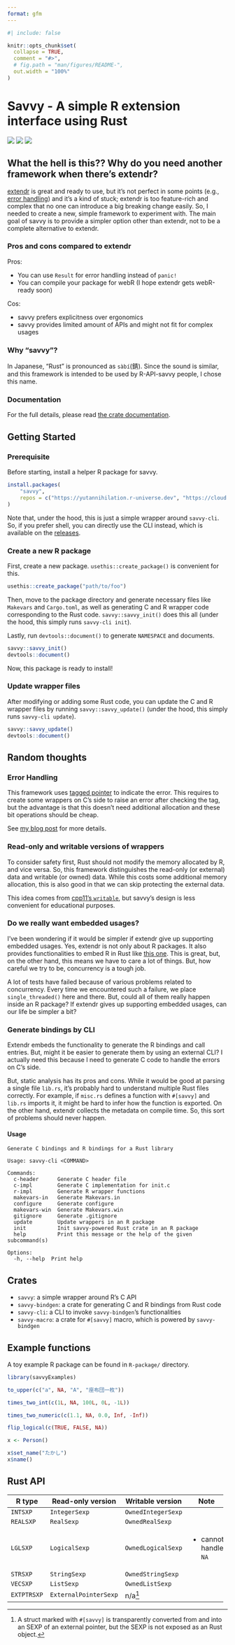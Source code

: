 ```yaml
---
format: gfm
---
```


<!-- README.md is generated from README.qmd. Please edit that file -->

```r
#| include: false

knitr::opts_chunk$set(
  collapse = TRUE,
  comment = "#>",
  # fig.path = "man/figures/README-",
  out.width = "100%"
)
```

# Savvy - A simple R extension interface using Rust

<!-- badges: start -->

[![](https://img.shields.io/github/actions/workflow/status/yutannihilation/savvy/R-CMD-check.yaml?style=flat-square&logo=github)](https://github.com/yutannihilation/savvy/actions/workflows/R-CMD-check.yaml)
[![](https://img.shields.io/crates/v/savvy.svg?style=flat-square&logo=rust)](https://crates.io/crates/savvy)
[![](https://img.shields.io/docsrs/savvy.svg?style=flat-square&logo=docsdotrs)](https://docs.rs/savvy/latest/)

<!-- badges: end -->

## What the hell is this?? Why do you need another framework when there's extendr?

[extendr](https://extendr.github.io/) is great and ready to use, but it's not perfect in some points (e.g., [error handling][error]) and it's a kind of stuck; extendr is too feature-rich and complex that no one can introduce a big breaking change easily. So, I needed to create a new, simple framework to experiment with. The main goal of savvy is to provide a simpler option other than extendr, not to be a complete alternative to extendr.

[error]: https://github.com/extendr/extendr/issues/278

### Pros and cons compared to extendr

Pros:

* You can use `Result` for error handling instead of `panic!`
* You can compile your package for webR (I hope extendr gets webR-ready soon)

Cos:

* savvy prefers explicitness over ergonomics
* savvy provides limited amount of APIs and might not fit for complex usages

### Why "savvy"?

In Japanese, "Rust" is pronounced as `sàbí`(錆). Since the sound is similar, and this framework is intended to be used by R-API-savvy people, I chose this name.

### Documentation

For the full details, please read [the crate documentation](https://yutannihilation.github.io/savvy/savvy/index.html).

## Getting Started

### Prerequisite

Before starting, install a helper R package for savvy.

``` r
install.packages(
    "savvy",
    repos = c("https://yutannihilation.r-universe.dev", "https://cloud.r-project.org")
)
```

Note that, under the hood, this is just a simple wrapper around `savvy-cli`. So, if you prefer shell, you can directly use the CLI instead, which is available on the [releases](https://github.com/yutannihilation/savvy/releases).

### Create a new R package

First, create a new package. `usethis::create_package()` is convenient for this.

``` r
usethis::create_package("path/to/foo")
```

Then, move to the package directory and generate necessary files like `Makevars` and `Cargo.toml`, as well as generating C and R wrapper code corresponding to the Rust code. `savvy::savvy_init()` does this all (under the hood, this simply runs `savvy-cli init`).

Lastly, run `devtools::document()` to generate `NAMESPACE` and documents.

``` r
savvy::savvy_init()
devtools::document()
```

Now, this package is ready to install!

### Update wrapper files

After modifying or adding some Rust code, you can update the C and R wrapper files by running `savvy::savvy_update()` (under the hood, this simply runs `savvy-cli update`).

``` r
savvy::savvy_update()
devtools::document()
```

## Random thoughts

### Error Handling

This framework uses [tagged pointer](%22https://en.wikipedia.org/wiki/Tagged_pointer%22) to indicate the error. This requires to create some wrappers on C's side to raise an error after checking the tag, but the advantage is that this doesn't need additional allocation and these bit operations should be cheap.

See [my blog post](https://yutani.rbind.io/post/dont-panic-we-can-unwind/) for more details.

### Read-only and writable versions of wrappers

To consider safety first, Rust should not modify the memory allocated by R, and vice versa. So, this framework distinguishes the read-only (or external) data and writable (or owned) data. While this costs some additional memory allocation, this is also good in that we can skip protecting the external data.

This idea comes from [cpp11's `writable`](https://cpp11.r-lib.org/articles/motivations.html#copy-on-write-semantics), but savvy's design is less convenient for educational purposes.

### Do we really want embedded usages?

I've been wondering if it would be simpler if extendr give up supporting embedded usages. Yes, extendr is not only about R packages. It also provides functionalities to embed R in Rust like [this one](https://github.com/yutannihilation/extendr-tide-api-server-example). This is great, but, on the other hand, this means we have to care a lot of things. But, how careful we try to be, concurrency is a tough job.

A lot of tests have failed because of various problems related to concurrency. Every time we encountered such a failure, we place `single_threaded()` here and there. But, could all of them really happen inside an R package? If extendr gives up supporting embedded usages, can our life be simpler a bit?

### Generate bindings by CLI

Extendr embeds the functionality to generate the R bindings and call entries. But, might it be easier to generate them by using an external CLI? I actually need this because I need to generate C code to handle the errors on C's side.

But, static analysis has its pros and cons. While it would be good at parsing a single file `lib.rs`, it's probably hard to understand multiple Rust files correctly. For example, if `misc.rs` defines a function with `#[savvy]` and `lib.rs` imports it, it might be hard to infer how the function is exported. On the other hand, extendr collects the metadata on compile time. So, this sort of problems should never happen.

#### Usage

``` console
Generate C bindings and R bindings for a Rust library

Usage: savvy-cli <COMMAND>

Commands:
  c-header      Generate C header file
  c-impl        Generate C implementation for init.c
  r-impl        Generate R wrapper functions
  makevars-in   Generate Makevars.in
  configure     Generate configure
  makevars-win  Generate Makevars.win
  gitignore     Generate .gitignore
  update        Update wrappers in an R package
  init          Init savvy-powered Rust crate in an R package
  help          Print this message or the help of the given subcommand(s)

Options:
  -h, --help  Print help
```

## Crates

-   `savvy`: a simple wrapper around R's C API
-   `savvy-bindgen`: a crate for generating C and R bindings from Rust code
-   `savvy-cli`: a CLI to invoke `savvy-bindgen`'s functionalities
-   `savvy-macro`: a crate for `#[savvy]` macro, which is powered by `savvy-bindgen`

## Example functions

A toy example R package can be found in `R-package/` directory.

```r
library(savvyExamples)

to_upper(c("a", NA, "A", "座布団一枚"))

times_two_int(c(1L, NA, 100L, 0L, -1L))

times_two_numeric(c(1.1, NA, 0.0, Inf, -Inf))

flip_logical(c(TRUE, FALSE, NA))

x <- Person()

x$set_name("たかし")
x$name()
```

## Rust API

+---------------+-----------------------+--------------------+------------------------+
| R type        | Read-only version     | Writable version   | Note                   |
+===============+=======================+====================+========================+
| `INTSXP`      | `IntegerSexp`         | `OwnedIntegerSexp` |                        |
+---------------+-----------------------+--------------------+------------------------+
| `REALSXP`     | `RealSexp`            | `OwnedRealSexp`    |                        |
+---------------+-----------------------+--------------------+------------------------+
| `LGLSXP`      | `LogicalSexp`         | `OwnedLogicalSexp` | -   cannot handle `NA` |
+---------------+-----------------------+--------------------+------------------------+
| `STRSXP`      | `StringSexp`          | `OwnedStringSexp`  |                        |
+---------------+-----------------------+--------------------+------------------------+
| `VECSXP`      | `ListSexp`            | `OwnedListSexp`    |                        |
+---------------+-----------------------+--------------------+------------------------+
| `EXTPTRSXP`   | `ExternalPointerSexp` | n/a[^1]            |                        |
+---------------+-----------------------+--------------------+------------------------+

[^1]: A struct marked with `#[savvy]` is transparently converted from and into an SEXP of an external pointer, but the SEXP is not exposed as an Rust object.

